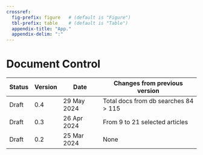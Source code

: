 ```yaml
---
crossref:
  fig-prefix: figure   # (default is "Figure")
  tbl-prefix: table    # (default is "Table")
  appendix-title: "App."
  appendix-delim: ":"
---
```


# Document Control {.unnumbered}

|Status | Version | Date       | Changes from previous version        |
|-------|---------|------------|--------------------------------------|
|Draft  | 0.4     | 29 May 2024| Total docs from db searches 84 > 115 |
|Draft  | 0.3     | 26 Apr 2024| From 9 to 21 selected articles       |
|Draft  | 0.2     | 25 Mar 2024| None                                 |